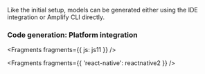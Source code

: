 Like the initial setup, models can be generated either using the IDE integration or Amplify CLI directly.

### Code generation: Platform integration


<Fragments fragments={{ js: js11 }} />


<Fragments fragments={{ 'react-native': reactnative2 }} />
